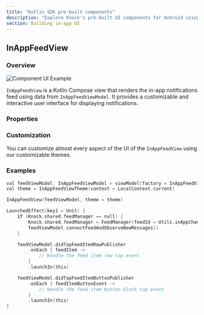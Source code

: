 ```yaml
---
title: "Kotlin SDK pre-built components"
description: "Explore Knock's pre-built UI components for Android using Kotlin Compose, including InAppFeedView for native notification rendering and real-time updates."
section: Building in-app UI
---
```


## InAppFeedView

### Overview

<Image
  src="/images/ios-in-app-feed.png"
  alt="Component UI Example"
  width={1300}
  height={798}
  className="rounded-md mx-auto border border-gray-200"
/>

`InAppFeedView` is a Kotlin Compose view that renders the in-app notifications feed using data from `InAppFeedViewModel`. It provides a customizable and interactive user interface for displaying notifications.

### Properties

<Attributes>
  <Attribute
    name="viewModel"
    type="InAppFeedViewModel"
    description="The ViewModel containing the logic for the InAppFeedView."
  />
  <Attribute
    name="theme"
    type="InAppFeedTheme"
    description="Defines the appearance of the feed view and its components."
  />
</Attributes>

### Customization

You can customize almost every aspect of the UI of the `InAppFeedView` using our customizable themes.

### Examples

```swift
val feedViewModel: InAppFeedViewModel = viewModel(factory = InAppFeedViewModelFactory(LocalContext.current))
val theme = InAppFeedViewTheme(context = LocalContext.current)

InAppFeedView(feedViewModel, theme = theme)

LaunchedEffect(key1 = Unit) {
    if (Knock.shared.feedManager == null) {
        Knock.shared.feedManager = FeedManager(feedId = Utils.inAppChannelId)
        feedViewModel.connectFeedAndObserveNewMessages()
    }

    feedViewModel.didTapFeedItemRowPublisher
        .onEach { feedItem ->
            // Handle the feed item row tap event
        }
        .launchIn(this)

    feedViewModel.didTapFeedItemButtonPublisher
        .onEach { feedItemButtonEvent ->
            // Handle the feed item button block tap event
        }
        .launchIn(this)
}
```
